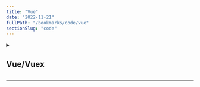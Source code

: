 ```yaml
---
title: "Vue"
date: "2022-11-21"
fullPath: "/bookmarks/code/vue"
sectionSlug: "code"
---
```


<details>
<summary>

## Vue/Vuex

</summary>

<p>

- [Vue.js + Vuex - JWT Authentication Tutorial & Example | Jason Watmore's Blog](http://jasonwatmore.com/post/2018/07/06/vue-vuex-jwt-authentication-tutorial-example)
- [Building a Tic-Tac-Toe Game with Vue 2: Part 1 ― Scotch](https://scotch.io/tutorials/building-a-tic-tac-toe-game-with-vue-2-part-1)

</p>
</details>

---
